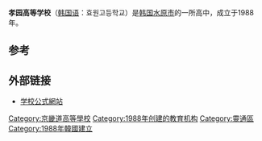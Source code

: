 {{Coord|display=title|37|15|32|N|127|2|19|E}}

{{Infobox School
| name           = 孝园高等学校
| other_name     = 효원고등학교
| logo           = 
| image          = Hyowon High School.jpg
| motto          = 성실 (誠実)
| established    = {{Start date|1988|3|1}}
| type           = 公立
| language       = 
| religion       = 
| affiliation    = 
| district       = 
| grades         = 10–12
| founder        = 
| president      = 
| principal      = 
| vice_principal = 
| assistant_principal =
| secretary      = 
| dean           = 
| college        = 
| house          = 
| su             = 
| sc             = 
| cs             = 
| cc             = 
| faculty        = 127 (2014 基準)
| staff          = 
| students       = 1,721 (2014 基準)
| area           = 
| athletics      = 
| conference     = 
| tree           = [[榉树|榉树]]
| colors         = [[群青|群青]]
| mascot         = 
| magazine       = 
| free_label     = 校花
| free_text      = [[大字杜鹃|大字杜鹃]]
| free_label2    = 校獸
| free_text2     = [[虎|虎]]<ref>{{Cite web |url=http://www.hyowon.hs.kr/?_page=14 |title=효원고등학교에 오신것을 환영합니다. |access-date=2014-08-24 |archive-date=2015-09-24 |archive-url=https://web.archive.org/web/20150924032031/http://www.hyowon.hs.kr/?_page=14 }}</ref>
| free_label3    = 
| free_text3     = 
| free_label4    = 
| free_text4     = 
| free_label5    = 
| free_text5     = 
| address        = [[京畿道|京畿道]][[水原市|水原市]][[靈通區|靈通區]]東水原路 336
| website        = {{URL|www.hyowon.hs.kr}}
}}
'''孝园高等学校'''（[[韩国语|韩国语]]：효원고등학교）是[[大韩民国|韩国]][[水原市|水原市]]的一所高中，成立于1988年。

==参考==
{{reflist|2}}

==外部链接==
* [http://hyowon.hs.kr/ 学校公式網站] {{Wayback|url=http://hyowon.hs.kr/ |date=20180809102019 }}

[[Category:京畿道高等學校|Category:京畿道高等學校]]
[[Category:1988年创建的教育机构|Category:1988年创建的教育机构]]
[[Category:靈通區|Category:靈通區]]
[[Category:1988年韓國建立|Category:1988年韓國建立]]
{{Stub|中学}}
